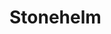 
# Stonehelm

<ProjectDetails
  region="Stormlands"
  house="House Swann"
  type="Castle"
  status="Redo In Progress"
  warp="/warp stonehelm"
  projectLead="Aino"
  dateStarted="March 21, 2022"
  dateCompleted="Invalid Date"
/>

